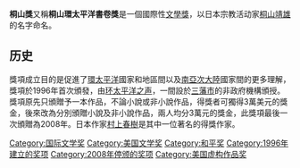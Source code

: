 {{unreferenced|time=2018-10-22T01:26:26+00:00}}
'''桐山獎'''又稱'''桐山環太平洋書卷獎'''是一個國際性[[文學獎|文學獎]]，以日本宗教活动家[[桐山靖雄|桐山靖雄]]的名字命名。

==历史==
獎項成立目的是促進了[[環太平洋|環太平洋]]國家和地區間以及[[南亞次大陸|南亞次大陸]]國家間的更多理解，獎項於1996年首次頒發，由[[环太平洋之声|环太平洋之声]]，一間設於[[三藩市|三藩市]]的非政府機構頒授。獎項原先只頒贈予一本作品，不論小說或非小說作品，得獎者可獨得3萬美元的獎金，後來改為分別頒贈小說及非小說作品，兩人均分3萬元的獎金，此獎項最後一次頒贈為2008年。日本作家[[村上春樹|村上春樹]]是其中一位著名的得獎作家。

[[Category:国际文学奖|Category:国际文学奖]]
[[Category:美国文学奖|Category:美国文学奖]]
[[Category:和平奖|Category:和平奖]]
[[Category:1996年建立的奖项|Category:1996年建立的奖项]]
[[Category:2008年停颁的奖项|Category:2008年停颁的奖项]]
[[Category:美国虚构作品奖|Category:美国虚构作品奖]]